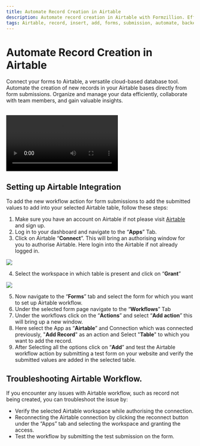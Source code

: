 ```yaml
---
title: Automate Record Creation in Airtable
description: Automate record creation in Airtable with Formzillion. Efficiently manage and organize data using this versatile tool. Collaborate, gain insights, and integrate with open-source solutions. Try it now!
tags: Airtable, record, insert, add, forms, submission, automate, backend, open-source, integrations, Formzillion
---
```


# Automate Record Creation in Airtable

Connect your forms to Airtable, a versatile cloud-based database tool. Automate the creation of new records in your Airtable bases directly from form submissions. Organize and manage your data efficiently, collaborate with team members, and gain valuable insights.

<br />
<video controls>
  <source src="/integrations/airtable/airtable.webm" type="video/webm" />
</video>

## Setting up Airtable Integration

To add the new workflow action for form submissions to add the submitted values to add into your selected Airtable table, follow these steps:

1.  Make sure you have an account on Airtable if not please visit [Airtable](https://airtable.com/signup) and sign up.
2.  Log in to your dashboard and navigate to the “**Apps**” Tab.
3.  Click on Airtable “**Connect**”. This will bring an authorising window for you to authorise Airtable. Here login into the Airtable if not already logged in.

![](/integrations/airtable/auth1.png)

4.  Select the workspace in which table is present and click on “**Grant**”

![](/integrations/airtable/auth2.png)

5.  Now navigate to the “**Forms**” tab and select the form for which you want to set up Airtable workflow.
6.  Under the selected form page navigate to the “**Workflows**” Tab
7.  Under the workflows click on the “**Actions**” and select “**Add action**” this will bring up a new window.
8.  Here select the App as “**Airtable**” and Connection which was connected previously, "**Add Record**" as an action and Select "**Table**" to which you want to add the record.
9.  After Selecting all the options click on “**Add**” and test the Airtable workflow action by submitting a test form on your website and verify the submitted values are added in the selected table.

## Troubleshooting Airtable Workflow.

If you encounter any issues with Airtable workflow, such as record not being created, you can troubleshoot the issue by:

- Verify the selected Airtable workspace while authorising the connection.
- Reconnecting the Airtable connection by clicking the reconnect button under the “Apps” tab and selecting the workspace and granting the access.
- Test the workflow by submitting the test submission on the form.
